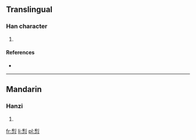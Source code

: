 ==Translingual==

===Han character===
{{Han char|rn=61|rad=心|as=07|sn=11|four=|canj=竹弓心 (HNP), X竹弓心 (XHNP)}}

# {{defn|Han|sort=心07}}

====References====
* {{Han ref|kx=0388.140|dkj=10688|hdz=42300.120|uh=60A1|ud=24737}}

----

==Mandarin==

===Hanzi===
{{cmn-hanzi|pin=[[lí]] ([[li2]])|wg=li<sup>2</sup>}}

# {{defn|Mandarin|sort=心07}}

[[fr:悡]]
[[li:悡]]
[[pl:悡]]